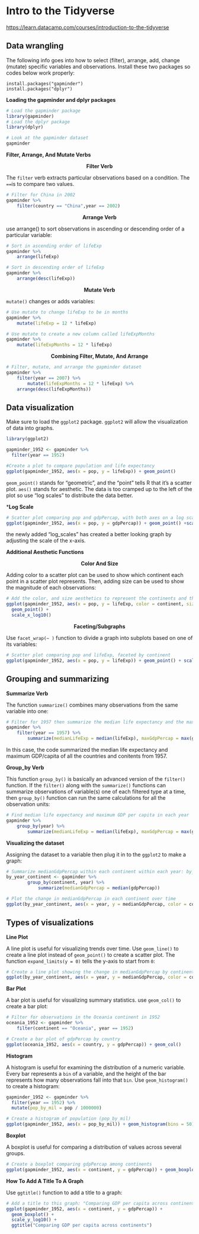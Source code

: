 # Intro to the Tidyverse

<https://learn.datacamp.com/courses/introduction-to-the-tidyverse>

## Data wrangling
The following info goes into how to select (filter), arrange, add, change (mutate) specific variables and observations. Install these two packages so codes below work properly:

    install.packages("gapminder")
    install.packages("dplyr")

**Loading the gapminder and dplyr packages**

```r
# Load the gapminder package
library(gapminder)
# Load the dplyr package
library(dplyr)

# Look at the gapminder dataset
gapminder
```

**Filter, Arrange, And Mutate Verbs**

<center>**Filter Verb**</center>

The `filter` verb extracts particular observations based on a condition. The `==`is to compare two values.

```r
# Filter for China in 2002
gapminder %>%
    filter(country == "China",year == 2002)
```

<center>**Arrange Verb**</center>

use arrange() to sort observations in ascending or descending order of a particular variable:

```r
# Sort in ascending order of lifeExp
gapminder %>%
    arrange(lifeExp)

# Sort in descending order of lifeExp
gapminder %>%
    arrange(desc(lifeExp))
```

<center>**Mutate Verb**</center>

`mutate()` changes or adds variables:

```r
# Use mutate to change lifeExp to be in months
gapminder %>%
    mutate(lifeExp = 12 * lifeExp)

# Use mutate to create a new column called lifeExpMonths
gapminder %>%
    mutate(lifeExpMonths = 12 * lifeExp) 
```

<center>**Combining Filter, Mutate, And Arrange**</center>

```r
# Filter, mutate, and arrange the gapminder dataset
gapminder %>%
    filter(year == 2007) %>%
        mutate(lifeExpMonths = 12 * lifeExp) %>%
    arrange(desc(lifeExpMonths))
```

## Data visualization

Make sure to load the `ggplot2` package. `ggplot2` will allow the visualization of data into graphs.

```r
library(ggplot2)

gapminder_1952 <- gapminder %>%
  filter(year == 1952)

#Create a plot to compare population and life expectancy
ggplot(gapminder_1952, aes(x = pop, y = lifeExp)) + geom_point()
```

`geom_point()` stands for "geometric", and the "point" tells R that it's a scatter plot. `aes()` stands for aesthetic.
The data is too cramped up to the left of the plot so use "log scales" to distribute the data better.

***Log Scale**

```r
# Scatter plot comparing pop and gdpPercap, with both axes on a log scale
ggplot(gapminder_1952, aes(x = pop, y = gdpPercap)) + geom_point() +scale_x_log10() + scale_y_log10()
```

the newly added "log_scales" has created a better looking graph by adjusting the scale of the x-axis.

**Additional Aesthetic Functions**

<center>**Color And Size**</center>

Adding color to a scatter plot can be used to show which continent each point in a scatter plot represents. Then, adding size can be used to show the magnitude of each observations:

```r
# Add the color, and size aesthetics to represent the continents and the country's gdpPercap
ggplot(gapminder_1952, aes(x = pop, y = lifeExp, color = continent, size = gdpPercap)) +
  geom_point() +
  scale_x_log10()
```

<center>**Faceting/Subgraphs**</center>

Use `facet_wrap(~ )` function to divide a graph into subplots based on one of its variables:

```r
# Scatter plot comparing pop and lifeExp, faceted by continent
ggplot(gapminder_1952, aes(x = pop, y = lifeExp)) + geom_point() + scale_x_log10() + facet_wrap(~ continent)
```

## Grouping and summarizing

**Summarize Verb**

The function `summarize()` combines many observations from the same variable into one:

```r
# Filter for 1957 then summarize the median life expectancy and the maximum GDP per capita
gapminder %>%
    filter(year == 1957) %>%
        summarize(medianLifeExp = median(lifeExp), maxGdpPercap = max(gdpPercap))
```

In this case, the code summarized the median life expectancy and maximum GDP/capita of all the countries and conitents from 1957. 

**Group_by Verb**

This function `group_by()` is basically an advanced version of the `filter()` function. If the `filter()` along with the `summarize()` functions can summarize observations of variable(s) one of each filtered type at a time, then `group_by()` function can run the same calculations for all the observation units:

```r
# Find median life expectancy and maximum GDP per capita in each year
gapminder %>%
    group_by(year) %>%
        summarize(medianLifeExp = median(lifeExp), maxGdpPercap = max(gdpPercap))
```

**Visualizing the dataset**

Assigning the dataset to a variable then plug it in to the `ggplot2` to make a graph:
```r
# Summarize medianGdpPercap within each continent within each year: by_year_continent
by_year_continent <- gapminder %>%
        group_by(continent, year) %>%
            summarize(medianGdpPercap = median(gdpPercap))

# Plot the change in medianGdpPercap in each continent over time
ggplot(by_year_continent, aes(x = year, y = medianGdpPercap, color = continent)) + geom_point() + expand_limits(y = 0)
```

## Types of visualizations

**Line Plot**

A line plot is useful for visualizing trends over time. Use `geom_line()` to create a line plot instead of `geom_point()` to create a scatter plot. The function `expand_limits(y = 0)` tells the y-axis to start from `0`:

```r
# Create a line plot showing the change in medianGdpPercap by continent over time
ggplot(by_year_continent, aes(x = year, y = medianGdpPercap, color = continent)) + geom_line() + expand_limits(y = 0)
```

**Bar Plot**

A bar plot is useful for visualizing summary statistics. use `geom_col()` to create a bar plot:

```r
# Filter for observations in the Oceania continent in 1952
oceania_1952 <- gapminder %>%
    filter(continent == "Oceania", year == 1952)

# Create a bar plot of gdpPercap by country
ggplot(oceania_1952, aes(x = country, y = gdpPercap)) + geom_col()
```

**Histogram**

A histogram is useful for examining the distribution of a numeric variable. Every bar represents a `bin` of a variable, and the height of the bar represents how many observations fall into that `bin`. Use `geom_histogram()` to create a histogram:

```r
gapminder_1952 <- gapminder %>%
  filter(year == 1952) %>%
  mutate(pop_by_mil = pop / 1000000)

# Create a histogram of population (pop_by_mil)
ggplot(gapminder_1952, aes(x = pop_by_mil)) + geom_histogram(bins = 50)
```

**Boxplot**

A boxplot is useful for comparing a distribution of values across several groups.

```r
# Create a boxplot comparing gdpPercap among continents
ggplot(gapminder_1952, aes(x = continent, y = gdpPercap)) + geom_boxplot() + scale_y_log10()

```

**How To Add A Title To A Graph**

Use `ggtitle()` function to add a title to a graph:

```r
# Add a title to this graph: "Comparing GDP per capita across continents"
ggplot(gapminder_1952, aes(x = continent, y = gdpPercap)) +
  geom_boxplot() +
  scale_y_log10() +
  ggtitle("Comparing GDP per capita across continents")
```

